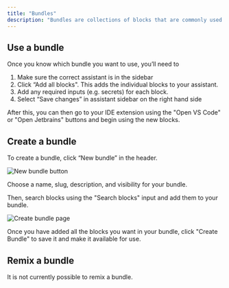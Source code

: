 ```yaml
---
title: "Bundles"
description: "Bundles are collections of blocks that are commonly used together. You can use them to add multiple building blocks to your custom AI code assistants at once. They are only a concept on , so they are not represented in ."
---
```


## Use a bundle[​](#use-a-bundle "Direct link to Use a bundle")

Once you know which bundle you want to use, you’ll need to

1. Make sure the correct assistant is in the sidebar
2. Click “Add all blocks". This adds the individual blocks to your assistant.
3. Add any required inputs (e.g. secrets) for each block.
4. Select “Save changes” in assistant sidebar on the right hand side

After this, you can then go to your IDE extension using the "Open VS Code" or "Open Jetbrains" buttons and begin using the new blocks.

## Create a bundle[​](#create-a-bundle "Direct link to Create a bundle")

To create a bundle, click “New bundle” in the header.

![New bundle button](/images/hub/blocks/images/bundle-new-button-4e6ae842500100fffeff8b39f74728f0.png)

Choose a name, slug, description, and visibility for your bundle.

Then, search blocks using the "Search blocks" input and add them to your bundle.

![Create bundle page](/images/hub/blocks/images/bundle-create-page-51dc9d72652c6675edb2e2a085db16a1.png)

Once you have added all the blocks you want in your bundle, click "Create Bundle" to save it and make it available for use.

## Remix a bundle[​](#remix-a-bundle "Direct link to Remix a bundle")

It is not currently possible to remix a bundle.
